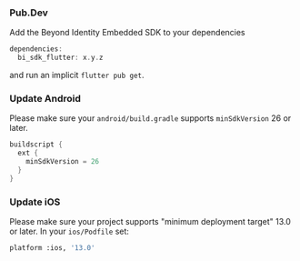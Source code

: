 ### Pub.Dev

Add the Beyond Identity Embedded SDK to your dependencies

```gradle
dependencies:
  bi_sdk_flutter: x.y.z
```

and run an implicit `flutter pub get`.

### Update Android

Please make sure your `android/build.gradle` supports `minSdkVersion` 26 or later.

```gradle
buildscript {
  ext {
    minSdkVersion = 26
  }
}
```

### Update iOS

Please make sure your project supports "minimum deployment target" 13.0 or later.
In your `ios/Podfile` set:

```sh
platform :ios, '13.0'
```
